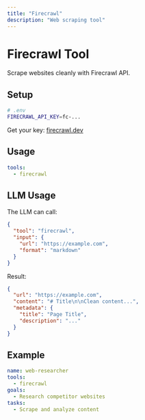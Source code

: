 ```yaml
---
title: "Firecrawl"
description: "Web scraping tool"
---
```


# Firecrawl Tool

Scrape websites cleanly with Firecrawl API.

## Setup

```bash
# .env
FIRECRAWL_API_KEY=fc-...
```

Get your key: [firecrawl.dev](https://firecrawl.dev)

## Usage

```yaml
tools:
  - firecrawl
```

## LLM Usage

The LLM can call:

```json
{
  "tool": "firecrawl",
  "input": {
    "url": "https://example.com",
    "format": "markdown"
  }
}
```

Result:

```json
{
  "url": "https://example.com",
  "content": "# Title\n\nClean content...",
  "metadata": {
    "title": "Page Title",
    "description": "..."
  }
}
```

## Example

```yaml
name: web-researcher
tools:
  - firecrawl
goals:
  - Research competitor websites
tasks:
  - Scrape and analyze content
```
